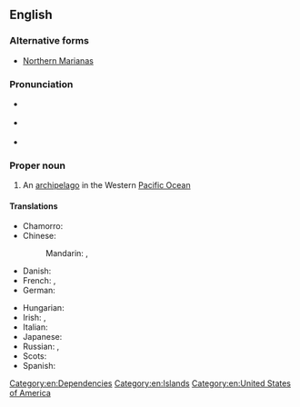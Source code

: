 ==English==
{{wikipedia}}

===Alternative forms===
* [[Northern Marianas]]

===Pronunciation===
* {{a|UK}} {{IPA|/ˈnɔː.ðən ˌmæɹ.iˈæn.ə ˈaɪ.ləndz/|lang=en}}
* {{a|US}} {{IPA|/ˈnɔɹ.ðɚn ˌmɛɹ.iˈæn.ə ˈaɪ.ləndz/|lang=en}}
* {{audio|en-us-Northern Mariana Islands.ogg|Audio (US)|lang=en}}

===Proper noun===
{{en-proper noun|head=[[northern|Northern]] [[Mariana]] [[island|Islands]]}}

# An [[archipelago]] in the Western [[Pacific Ocean]]

====Translations====
{{trans-top|archipelago}}
* Chamorro: {{t|ch|Sankattan Siha Na Islas Mariånas}}
* Chinese:
*: Mandarin: {{t+|cmn|北馬里亞納群島|sc=Hani}}, {{t+|cmn|北马里亚纳群岛|tr=Běi Mǎlǐyǎnà qúndǎo|sc=Hani}}
* Danish: {{t|da|Nordmarianerne}}
* French: {{t+|fr|îles Mariannes du Nord|f-p}}, {{t|fr|Mariannes du Nord|f-p}}
* German: {{t+|de|Nördliche Marianen|f-p}}
{{trans-mid}}
* Hungarian: {{t+|hu|Északi-Mariana-szigetek}}
* Irish: {{t|ga|na hOileáin Mháirianacha Thuaidh|m}}, {{t|ga|Máirianas Thuaidh}}
* Italian: {{t|it|Isole Marianne Settentrionali|f-p}}
* Japanese: {{t|ja|北マリアナ諸島|tr=Kita Mariana shotō}}
* Russian: {{t|ru|Се́верные Мариа́нские острова́|m-p}}, {{t|ru|Се́верные Мариа́ны|f-p}}
* Scots: {{t|sco|Northren Mariana Islands}}
* Spanish: {{t+|es|Islas Marianas del Norte|f-p}}
{{trans-bottom}}

[[Category:en:Dependencies]]
[[Category:en:Islands]]
[[Category:en:United States of America]]